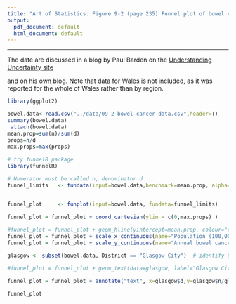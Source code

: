 ```yaml
---
title: "Art of Statistics: Figure 9-2 (page 235) Funnel plot of bowel cancer rates"
output:
  pdf_document: default
  html_document: default
---
```

***************************************************************************



The date are discussed in a blog by Paul Barden on the [Understanding Uncertainty site](https://understandinguncertainty.org/three-fold-variation-uk-bowel-cancer-death-rates)

and on his [own blog](https://pb204.blogspot.com/2011/09/im-grateful-to-david-spiegelhalter-of.html). Note that data for Wales is not included, as it was reported for the whole of Wales rather than by region.
```r

library(ggplot2)

bowel.data<-read.csv("../data/09-2-bowel-cancer-data.csv",header=T)
summary(bowel.data)
 attach(bowel.data)
mean.prop=sum(n)/sum(d)
props=n/d
max.props=max(props)
  
# try funnelR package
library(funnelR)

# Numerator must be called n, denominator d
funnel_limits   <- fundata(input=bowel.data,benchmark=mean.prop, alpha=0.95, alpha2=0.998, method='approximate', step=100)


funnel_plot     <- funplot(input=bowel.data, fundata=funnel_limits)

funnel_plot = funnel_plot + coord_cartesian(ylim = c(0,max.props) )
  
#funnel_plot = funnel_plot + geom_hline(yintercept=mean.prop, colour="darkred", linetype=6, size=1)
funnel_plot = funnel_plot + scale_x_continuous(name="Population (100,000's)", breaks=100000*(0:14), labels=0:14, limits=c(0,max(d)))
funnel_plot = funnel_plot + scale_y_continuous(name="Annual bowel cancer mortality rate per 100,000", breaks=5*(0:8)/100000, labels=5*(0:8), limits=c(0,max.props))

glasgow <- subset(bowel.data, District == "Glasgow City")  # identify Glasgow City in data frame

#funnel_plot = funnel_plot + geom_text(data=glasgow, label="Glasgow City", vjust=1)

funnel_plot = funnel_plot + annotate("text", x=glasgow$d,y=glasgow$n/glasgow$d,label="Glasgow City",hjust=0, vjust=0.5)

funnel_plot
```

